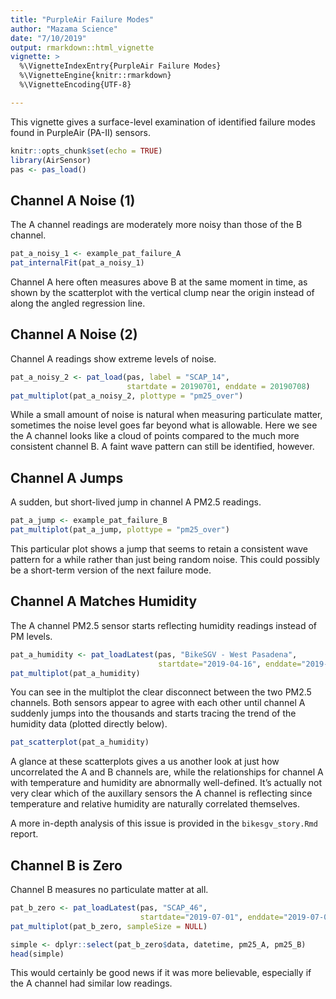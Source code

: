 ```yaml
---
title: "PurpleAir Failure Modes"
author: "Mazama Science"
date: "7/10/2019"
output: rmarkdown::html_vignette
vignette: >
  %\VignetteIndexEntry{PurpleAir Failure Modes}
  %\VignetteEngine{knitr::rmarkdown}
  %\VignetteEncoding{UTF-8}

---
```


This vignette gives a surface-level examination of identified failure modes 
found in PurpleAir (PA-II) sensors.

```r
knitr::opts_chunk$set(echo = TRUE)
library(AirSensor)
pas <- pas_load()
```

## Channel A Noise (1)

The A channel readings are moderately more noisy than those of the B channel.

```r
pat_a_noisy_1 <- example_pat_failure_A
pat_internalFit(pat_a_noisy_1)
```

Channel A here often measures above B at the same moment in time, as shown by
the scatterplot with the vertical clump near the origin instead of along the 
angled regression line.

## Channel A Noise (2)

Channel A readings show extreme levels of noise.

```r
pat_a_noisy_2 <- pat_load(pas, label = "SCAP_14", 
                          startdate = 20190701, enddate = 20190708)
pat_multiplot(pat_a_noisy_2, plottype = "pm25_over")
```

While a small amount of noise is natural when measuring particulate matter, 
sometimes the noise level goes far beyond what is allowable. Here we see the A 
channel looks like a cloud of points compared to the much more consistent 
channel B. A faint wave pattern can still be identified, however.

## Channel A Jumps

A sudden, but short-lived jump in channel A PM2.5 readings.

```r
pat_a_jump <- example_pat_failure_B
pat_multiplot(pat_a_jump, plottype = "pm25_over")
```

This particular plot shows a jump that seems to retain a consistent wave pattern
for a while rather than just being random noise. This could possibly be a 
short-term version of the next failure mode.

## Channel A Matches Humidity

The A channel PM2.5 sensor starts reflecting humidity readings instead of PM 
levels.

```r
pat_a_humidity <- pat_loadLatest(pas, "BikeSGV - West Pasadena", 
                                 startdate="2019-04-16", enddate="2019-04-24")
pat_multiplot(pat_a_humidity)
```

You can see in the multiplot the clear disconnect between the two PM2.5 
channels. Both sensors appear to agree with each other until channel A suddenly 
jumps into the thousands and starts tracing the trend of the humidity data 
(plotted directly below).

```r
pat_scatterplot(pat_a_humidity)
```

A glance at these scatterplots gives a us another look at just how uncorrelated 
the A and B channels are, while the relationships for channel A 
with temperature and humidity are abnormally well-defined. It's actually not
very clear which of the auxillary sensors the A channel is reflecting since
temperature and relative humidity are naturally correlated themselves.

A more in-depth analysis of this issue is provided in the `bikesgv_story.Rmd` 
report.

## Channel B is Zero

Channel B measures no particulate matter at all.

```r
pat_b_zero <- pat_loadLatest(pas, "SCAP_46", 
                             startdate="2019-07-01", enddate="2019-07-08")
pat_multiplot(pat_b_zero, sampleSize = NULL)

simple <- dplyr::select(pat_b_zero$data, datetime, pm25_A, pm25_B)
head(simple)
```

This would certainly be good news if it was more believable, especially
if the A channel had similar low readings.
